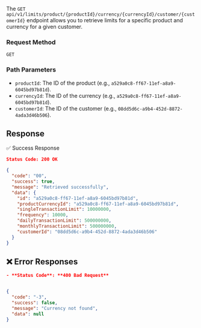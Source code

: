 The `GET api/v1/limits/product/{productId}/currency/{currencyId}/customer/{customerId}` endpoint allows you to retrieve limits for a specific product and currency for a given customer.

### Request Method

`GET`

### **Path Parameters**

- `productId`: The ID of the product (e.g., `a529a0c8-ff67-11ef-a8a9-6045bd97b81d`).
- `currencyId`: The ID of the currency (e.g., `a529a0c8-ff67-11ef-a8a9-6045bd97b81d`).
- `customerId`: The ID of the customer (e.g., `08dd5d6c-a9b4-452d-8872-4ada3d46b506`).


## Response


✅ Success Response
```json
Status Code: 200 OK

{
  "code": "00",
  "success": true,
  "message": "Retrieved successfully",
  "data": {
    "id": "a529a0c8-ff67-11ef-a8a9-6045bd97b81d",
    "productCurrencyId": "a529a0c8-ff67-11ef-a8a9-6045bd97b81d",
    "singleTransactionLimit": 10000000,
    "frequency": 10000,
    "dailyTransactionLimit": 500000000,
    "monthlyTransactionLimit": 500000000,
    "customerId": "08dd5d6c-a9b4-452d-8872-4ada3d46b506"
  }
}
```


## ❌ Error Responses
```json
- **Status Code**: **400 Bad Request**


{
  "code": "-3",
  "success": false,
  "message": "Currency not found",
  "data": null
}